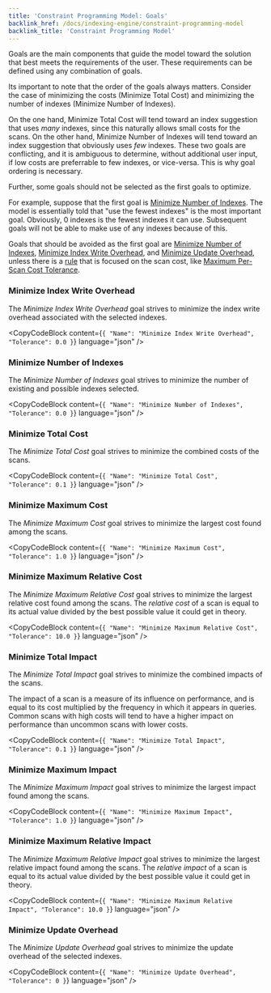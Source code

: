 ```yaml
---
title: 'Constraint Programming Model: Goals'
backlink_href: /docs/indexing-engine/constraint-programming-model
backlink_title: 'Constraint Programming Model'
---
```



Goals are the main components that guide the model toward the solution that best meets the requirements of the user. These requirements can be defined using any combination of goals.

Its important to note that the order of the goals always matters. Consider the case of minimizing the costs (Minimize Total Cost) and minimizing the number of indexes (Minimize Number of Indexes).

On the one hand, Minimize Total Cost will tend toward an index suggestion that uses *many* indexes, since this naturally allows small costs for the scans. On the other hand, Minimize Number of Indexes will tend toward an index suggestion that obviously uses *few* indexes. These two goals are conflicting, and it is ambiguous to determine, without additional user input, if low costs are preferrable to few indexes, or vice-versa. This is why goal ordering is necessary.

Further, some goals should not be selected as the first goals to optimize.

For example, suppose that the first goal is [Minimize Number of Indexes](#minimize-number-of-indexes). The model is essentially told that "use the fewest indexes" is the most important goal. Obviously, 0 indexes is the fewest indexes it can use. Subsequent goals will not be able to make use of any indexes because of this.

Goals that should be avoided as the first goal are [Minimize Number of Indexes](#minimize-number-of-indexes), [Minimize Index Write Overhead](#minimize-index-write-overhead), and [Minimize Update Overhead](#minimize-update-overhead), unless there is a [rule](rules) that is focused on the scan cost, like [Maximum Per-Scan Cost Tolerance](rules#maximum-per-scan-cost-tolerance).


### Minimize Index Write Overhead

The *Minimize Index Write Overhead* goal strives to minimize the index write overhead associated with the selected indexes.

<CopyCodeBlock content={`{ "Name": "Minimize Index Write Overhead", "Tolerance": 0.0 }`} language="json" />

### Minimize Number of Indexes

The *Minimize Number of Indexes* goal strives to minimize the number of existing and possible indexes selected.

<CopyCodeBlock content={`{ "Name": "Minimize Number of Indexes", "Tolerance": 0.0 }`} language="json" />

### Minimize Total Cost

The *Minimize Total Cost* goal strives to minimize the combined costs of the scans.

<CopyCodeBlock content={`{ "Name": "Minimize Total Cost", "Tolerance": 0.1 }`} language="json" />

### Minimize Maximum Cost

The *Minimize Maximum Cost* goal strives to minimize the largest cost found among the scans.

<CopyCodeBlock content={`{ "Name": "Minimize Maximum Cost", "Tolerance": 1.0 }`} language="json" />

### Minimize Maximum Relative Cost

The *Minimize Maximum Relative Cost* goal strives to minimize the largest relative cost found among the scans. The *relative cost* of a scan is equal to its actual value divided by the best possible value it could get in theory.

<CopyCodeBlock content={`{ "Name": "Minimize Maximum Relative Cost", "Tolerance": 10.0 }`} language="json" />

### Minimize Total Impact

The *Minimize Total Impact* goal strives to minimize the combined impacts of the scans.

The impact of a scan is a measure of its influence on performance, and is equal to its cost multiplied by the frequency in which it appears in queries. Common scans with high costs will tend to have a higher impact on performance than uncommon scans with lower costs.

<CopyCodeBlock content={`{ "Name": "Minimize Total Impact", "Tolerance": 0.1 }`} language="json" />

### Minimize Maximum Impact

The *Minimize Maximum Impact* goal strives to minimize the largest impact found among the scans.

<CopyCodeBlock content={`{ "Name": "Minimize Maximum Impact", "Tolerance": 1.0 }`} language="json" />

### Minimize Maximum Relative Impact

The *Minimize Maximum Relative Impact* goal strives to minimize the largest relative impact found among the scans. The *relative impact* of a scan is equal to its actual value divided by the best possible value it could get in theory.

<CopyCodeBlock content={`{ "Name": "Minimize Maximum Relative Impact", "Tolerance": 10.0 }`} language="json" />

### Minimize Update Overhead

The *Minimize Update Overhead* goal strives to minimize the update overhead of the selected indexes.

<CopyCodeBlock content={`{ "Name": "Minimize Update Overhead", "Tolerance": 0 }`} language="json" />
